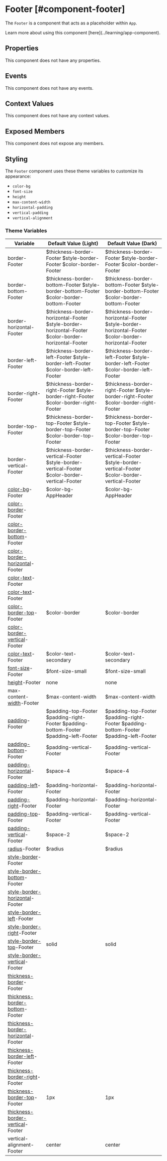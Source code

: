 
# Footer [#component-footer]

The `Footer` is a component that acts as a placeholder within `App`.

<Callout type="info" emoji="📔">
Learn more about using this component [here](../learning/app-component).
</Callout>

## Properties

This component does not have any properties.

## Events

This component does not have any events.

## Context Values

This component does not have any context values.

## Exposed Members

This component does not expose any members.

## Styling

The `Footer` component uses these theme variables to customize its appearance:

- `color-bg`
- `font-size`
- `height`
- `max-content-width`
- `horizontal-padding`
- `vertical-padding`
- `vertical-alignment`

### Theme Variables

| Variable | Default Value (Light) | Default Value (Dark) |
| --- | --- | --- |
| border-Footer | $thickness-border-Footer $style-border-Footer $color-border-Footer  | $thickness-border-Footer $style-border-Footer $color-border-Footer  |
| border-bottom-Footer | $thickness-border-bottom-Footer $style-border-bottom-Footer $color-border-bottom-Footer | $thickness-border-bottom-Footer $style-border-bottom-Footer $color-border-bottom-Footer |
| border-horizontal-Footer | $thickness-border-horizontal-Footer $style-border-horizontal-Footer $color-border-horizontal-Footer | $thickness-border-horizontal-Footer $style-border-horizontal-Footer $color-border-horizontal-Footer |
| border-left-Footer | $thickness-border-left-Footer $style-border-left-Footer $color-border-left-Footer | $thickness-border-left-Footer $style-border-left-Footer $color-border-left-Footer |
| border-right-Footer | $thickness-border-right-Footer $style-border-right-Footer $color-border-right-Footer | $thickness-border-right-Footer $style-border-right-Footer $color-border-right-Footer |
| border-top-Footer | $thickness-border-top-Footer $style-border-top-Footer $color-border-top-Footer | $thickness-border-top-Footer $style-border-top-Footer $color-border-top-Footer |
| border-vertical-Footer | $thickness-border-vertical-Footer $style-border-vertical-Footer $color-border-vertical-Footer | $thickness-border-vertical-Footer $style-border-vertical-Footer $color-border-vertical-Footer |
| [color-bg](../styles-and-themes/common-units/#color-values)-Footer | $color-bg-AppHeader | $color-bg-AppHeader |
| [color-border](../styles-and-themes/common-units/#color-values)-Footer |  |  |
| [color-border-bottom](../styles-and-themes/common-units/#color-values)-Footer |  |  |
| [color-border-horizontal](../styles-and-themes/common-units/#color-values)-Footer |  |  |
| [color-text](../styles-and-themes/common-units/#color-values)-Footer |  |  |
| [color-text](../styles-and-themes/common-units/#color-values)-Footer |  |  |
| [color-border-top](../styles-and-themes/common-units/#color-values)-Footer | $color-border | $color-border |
| [color-border-vertical](../styles-and-themes/common-units/#color-values)-Footer |  |  |
| [color-text](../styles-and-themes/common-units/#color-values)-Footer | $color-text-secondary | $color-text-secondary |
| [font-size](../styles-and-themes/common-units/#size-values)-Footer | $font-size-small | $font-size-small |
| [height](../styles-and-themes/common-units/#size-values)-Footer | <GrayText>none</GrayText> | <GrayText>none</GrayText> |
| max-content-[width](../styles-and-themes/common-units/#size-values)-Footer | $max-content-width | $max-content-width |
| [padding](../styles-and-themes/common-units/#size-values)-Footer | $padding-top-Footer $padding-right-Footer $padding-bottom-Footer $padding-left-Footer | $padding-top-Footer $padding-right-Footer $padding-bottom-Footer $padding-left-Footer |
| [padding-bottom](../styles-and-themes/common-units/#size-values)-Footer | $padding-vertical-Footer | $padding-vertical-Footer |
| [padding-horizontal](../styles-and-themes/common-units/#size-values)-Footer | $space-4 | $space-4 |
| [padding-left](../styles-and-themes/common-units/#size-values)-Footer | $padding-horizontal-Footer | $padding-horizontal-Footer |
| [padding-right](../styles-and-themes/common-units/#size-values)-Footer | $padding-horizontal-Footer | $padding-horizontal-Footer |
| [padding-top](../styles-and-themes/common-units/#size-values)-Footer | $padding-vertical-Footer | $padding-vertical-Footer |
| [padding-vertical](../styles-and-themes/common-units/#size-values)-Footer | $space-2 | $space-2 |
| [radius](../styles-and-themes/common-units/#border-rounding)-Footer | $radius | $radius |
| [style-border](../styles-and-themes/common-units/#border-style-values)-Footer |  |  |
| [style-border-bottom](../styles-and-themes/common-units/#border-style-values)-Footer |  |  |
| [style-border-horizontal](../styles-and-themes/common-units/#border-style-values)-Footer |  |  |
| [style-border-left](../styles-and-themes/common-units/#border-style-values)-Footer |  |  |
| [style-border-right](../styles-and-themes/common-units/#border-style-values)-Footer |  |  |
| [style-border-top](../styles-and-themes/common-units/#border-style-values)-Footer | solid | solid |
| [style-border-vertical](../styles-and-themes/common-units/#border-style-values)-Footer |  |  |
| [thickness-border](../styles-and-themes/common-units/#size-values)-Footer |  |  |
| [thickness-border-bottom](../styles-and-themes/common-units/#size-values)-Footer |  |  |
| [thickness-border-horizontal](../styles-and-themes/common-units/#size-values)-Footer |  |  |
| [thickness-border-left](../styles-and-themes/common-units/#size-values)-Footer |  |  |
| [thickness-border-right](../styles-and-themes/common-units/#size-values)-Footer |  |  |
| [thickness-border-top](../styles-and-themes/common-units/#size-values)-Footer | 1px | 1px |
| [thickness-border-vertical](../styles-and-themes/common-units/#size-values)-Footer |  |  |
| vertical-alignment-Footer | center | center |

